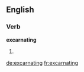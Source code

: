 ==English==

===Verb===
'''excarnating'''

# {{present participle of|excarnate}}

[[de:excarnating]]
[[fr:excarnating]]